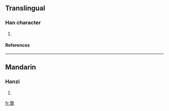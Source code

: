 ==Translingual==
===Han character===
{{Han char|rn=64|rad=手|as=12|sn=16|four=|canj=火大手 (FKQ)}}
# {{defn|Han|sort=手12}}
====References====
{{Han ref|kx=0453.210|dkj=12677|dj=0803.040|hdz=31940.040|uh=6486|ud=25734}}

----
==Mandarin==
===Hanzi===
{{cmn-hanzi|pin=[[piē]] (pie1), [[piě]] (pie3)|wg=p'ieh<sup>1</sup>, p'ieh<sup>3</sup>}}
# {{defn|Mandarin}}

[[fr:撆]]